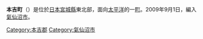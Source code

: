 {{日本町村 (廢除)|
自治體名=本吉|
町村=町|
町村章=|
日文原名=本吉町|
平假名=もとよしちょう|
羅馬字拼音=Motoyoshi-chō|
廢除時間=2009年9月1日|
廢除理由=編入合併|
廢除時處置=本吉町→[[氣仙沼市|氣仙沼市]]|
現在自治體=氣仙沼市|
都道府縣=宮城縣|
支廳=|
郡=本吉郡|
郡連結= |
編號= 04603-5|
面積=106.7|
邊界未定=|
人口=11,023|
統計時間=2009年7月1日|
自治體=[[氣仙沼市|氣仙沼市]]、[[登米市|登米市]]、[[南三陸町|南三陸町]]<br />'''[[岩手縣|岩手縣]]：'''[[一關市|一關市]]、[[藤澤町|藤澤町]]|
樹=|
花=|
其他象徵物=|
其他象徵=|
郵遞區號=988-0393|
所在地=本吉郡本吉町津谷舘岡10|
電話號碼=226-42-2600|
外部連結=http://www.town.motoyoshi.miyagi.jp/|
經度=|
緯度=|
地圖=
}}
'''本吉町'''（{{jpn|j=本吉町|hg=もとよしちょう|rm=Motoyoshi chō|f=y}}）是位於[[日本|日本]][[宮城縣|宮城縣]]東北部，面向[[太平洋|太平洋]]的一[[町|町]]。2009年9月1日，編入[[氣仙沼市|氣仙沼市]]。

{{宮城縣}}

[[Category:本吉郡|Category:本吉郡]]
[[Category:氣仙沼市|Category:氣仙沼市]]